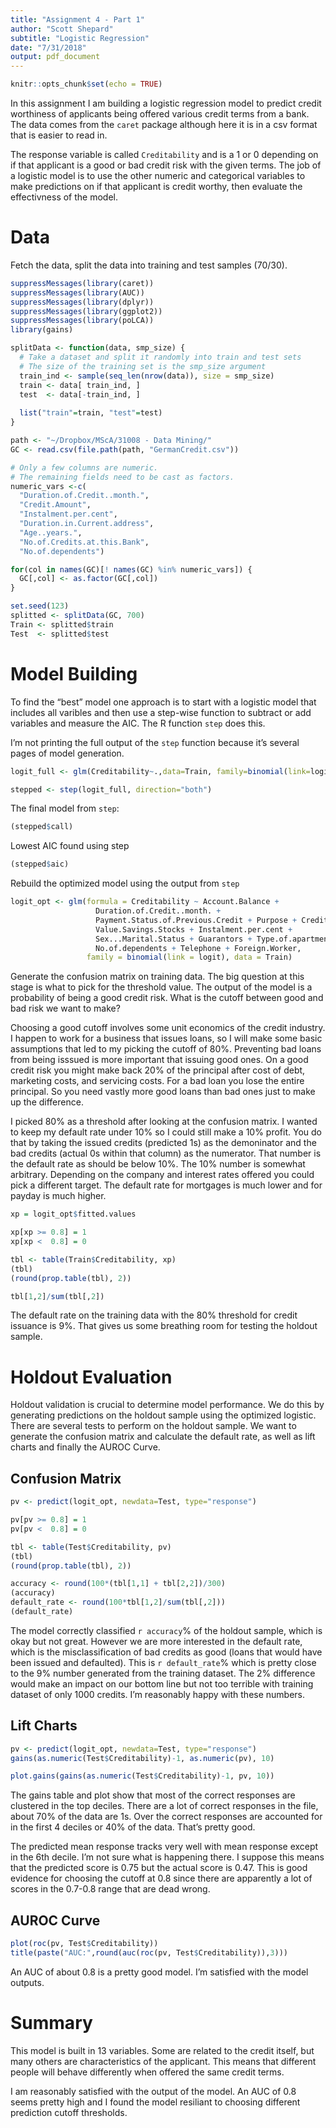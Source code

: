 ```yaml
---
title: "Assignment 4 - Part 1"
author: "Scott Shepard"
subtitle: "Logistic Regression"
date: "7/31/2018"
output: pdf_document
---
```


```r
knitr::opts_chunk$set(echo = TRUE)
```

In this assignment I am building a logistic regression model to predict 
credit worthiness of applicants being offered various credit terms from a bank.
The data comes from the `caret` package although here it is in a csv format
that is easier to read in.

The response variable is called `Creditability` and is a 1 or 0 depending on 
if that applicant is a good or bad credit risk with the given terms. The job
of a logistic model is to use the other numeric and categorical variables 
to make predictions on if that applicant is credit worthy, then evaluate
the effectivness of the model.

# Data

Fetch the data, split the data into training and test samples (70/30).

```r
suppressMessages(library(caret))
suppressMessages(library(AUC))
suppressMessages(library(dplyr))
suppressMessages(library(ggplot2))
suppressMessages(library(poLCA))
library(gains)

splitData <- function(data, smp_size) {
  # Take a dataset and split it randomly into train and test sets
  # The size of the training set is the smp_size argument
  train_ind <- sample(seq_len(nrow(data)), size = smp_size)
  train <- data[ train_ind, ]
  test  <- data[-train_ind, ]
  
  list("train"=train, "test"=test)
}

path <- "~/Dropbox/MScA/31008 - Data Mining/"
GC <- read.csv(file.path(path, "GermanCredit.csv"))

# Only a few columns are numeric.
# The remaining fields need to be cast as factors.
numeric_vars <-c(
  "Duration.of.Credit..month.",
  "Credit.Amount",
  "Instalment.per.cent",
  "Duration.in.Current.address",
  "Age..years.",
  "No.of.Credits.at.this.Bank",
  "No.of.dependents")

for(col in names(GC)[! names(GC) %in% numeric_vars]) {
  GC[,col] <- as.factor(GC[,col])
}

set.seed(123)
splitted <- splitData(GC, 700)
Train <- splitted$train
Test  <- splitted$test
```

# Model Building

To find the "best" model one approach is to start with a logistic model that 
includes all varibles and then use a step-wise function to subtract or add 
variables and measure the AIC. The R function `step` does this. 

I'm not printing the full output of the `step` function because it's several
pages of model generation.

```r
logit_full <- glm(Creditability~.,data=Train, family=binomial(link=logit))

stepped <- step(logit_full, direction="both")
```

The final model from `step`:

```r
(stepped$call)
```

Lowest AIC found using step

```r
(stepped$aic)
```

Rebuild the optimized model using the output from `step`

```r
logit_opt <- glm(formula = Creditability ~ Account.Balance + 
                   Duration.of.Credit..month. + 
                   Payment.Status.of.Previous.Credit + Purpose + Credit.Amount +
                   Value.Savings.Stocks + Instalment.per.cent + 
                   Sex...Marital.Status + Guarantors + Type.of.apartment +
                   No.of.dependents + Telephone + Foreign.Worker, 
                 family = binomial(link = logit), data = Train)
```

Generate the confusion matrix on training data. The big question at this stage
is what to pick for the threshold value. The output of the model is a
probability of being a good credit risk. What is the cutoff between good and 
bad risk we want to make?

Choosing a good cutoff involves some unit economics of the credit industry. I
happen to work for a business that issues loans, so I will make some basic
assumptions that led to my picking the cutoff of 80%. Preventing bad loans 
from being isssued is more important that issuing good ones. On a good credit
risk you might make back 20% of the principal after cost of debt, marketing
costs, and servicing costs. For a bad loan you lose the entire principal. So 
you need vastly more good loans than bad ones just to make up the difference.

I picked 80% as a threshold after looking at the confusion matrix. I wanted 
to keep my default rate under 10% so I could still make a 10% profit. You 
do that by taking the issued credits (predicted 1s) as the demoninator and the 
bad credits (actual 0s within that column) as the numerator. That number is 
the default rate as should be below 10%. The 10% number is somewhat arbitrary.
Depending on the company and interest rates offered you could pick a different
target. The default rate for mortgages is much lower and for payday is much 
higher.

```r
xp = logit_opt$fitted.values

xp[xp >= 0.8] = 1
xp[xp <  0.8] = 0

tbl <- table(Train$Creditability, xp)
(tbl)
(round(prop.table(tbl), 2))

tbl[1,2]/sum(tbl[,2])
```

The default rate on the training data with the 80% threshold for credit 
issuance is 9%. That gives us some breathing room for testing the holdout sample.

# Holdout Evaluation

Holdout validation is crucial to determine model performance. We do this 
by generating predictions on the holdout sample using the optimized logistic.  
There are several tests to perform on the holdout sample. We want to generate
the confusion matrix and calculate the default rate, as well as lift charts
and finally the AUROC Curve.

## Confusion Matrix

```r
pv <- predict(logit_opt, newdata=Test, type="response")

pv[pv >= 0.8] = 1
pv[pv <  0.8] = 0

tbl <- table(Test$Creditability, pv)
(tbl)
(round(prop.table(tbl), 2))

accuracy <- round(100*(tbl[1,1] + tbl[2,2])/300)
(accuracy)
default_rate <- round(100*tbl[1,2]/sum(tbl[,2]))
(default_rate)
```

The model correctly classified `r accuracy`% of the holdout sample, which is 
okay but not great. However we are more interested in the default rate, which
is the misclassification of bad credits as good (loans that would have been 
issued and defaulted). This is `r default_rate`% which is pretty close to the
9% number generated from the training dataset. The 2% difference would make
an impact on our bottom line but not too terrible with training dataset of
only 1000 credits. I'm reasonably happy with these numbers.

## Lift Charts



```r
pv <- predict(logit_opt, newdata=Test, type="response")
gains(as.numeric(Test$Creditability)-1, as.numeric(pv), 10)
```

```r
plot.gains(gains(as.numeric(Test$Creditability)-1, pv, 10))
```

The gains table and plot show that most of the correct responses are clustered
in the top deciles. There are a lot of correct responses in the file, about 
70% of the data are 1s. Over the correct responses are accounted for in the 
first 4 deciles or 40% of the data. That's pretty good.

The predicted mean response tracks very well with mean response except in 
the 6th decile. I'm not sure what is happening there. I suppose this means
that the predicted score is 0.75 but the actual score is 0.47. This is good 
evidence for choosing the cutoff at 0.8 since there are apparently a lot of 
scores in the 0.7-0.8 range that are dead wrong.

## AUROC Curve

```r
plot(roc(pv, Test$Creditability))
title(paste("AUC:",round(auc(roc(pv, Test$Creditability)),3)))
```

An AUC of about 0.8 is a pretty good model. I'm satisfied with the model 
outputs.

# Summary

This model is built in 13 variables. Some are related to the credit itself, 
but many others are characteristics of the applicant. This means that different
people will behave differently when offered the same credit terms. 

I am reasonably satisfied with the output of the model. An AUC of 0.8 seems 
pretty high and I found the model resiliant to choosing different prediction
cutoff thresholds. 
